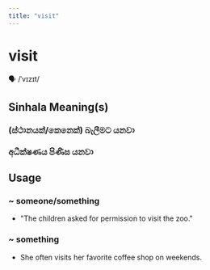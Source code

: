 ```yaml
---
title: "visit"
---
```


# visit

🗣️ /ˈvɪzɪt/

## Sinhala Meaning(s)

### (ස්ථානයක්/කෙනෙක්) බැලීමට යනවා
### අධීක්ෂණය පිණිස යනවා

## Usage

### ~ someone/something

- "The children asked for permission to visit the zoo." 


### ~ something

- She often visits her favorite coffee shop on weekends.


